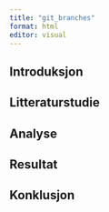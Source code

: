 ```yaml
---
title: "git_branches"
format: html
editor: visual
---
```


## Introduksjon

## Litteraturstudie

## Analyse

## Resultat

## Konklusjon
